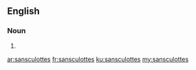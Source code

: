 ==English==

===Noun===
{{head|en|noun plural form}}

# {{plural of|sansculotte|lang=en}}

[[ar:sansculottes]]
[[fr:sansculottes]]
[[ku:sansculottes]]
[[my:sansculottes]]